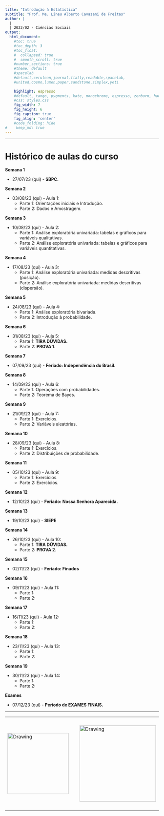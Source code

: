 ```yaml
---
title: "Introdução à Estatística"
subtitle: "Prof. Me. Lineu Alberto Cavazani de Freitas"
author: |
  |
  | 2023/02 - Ciências Sociais
output:
  html_document:                    
    #toc: true                       
    #toc_depth: 3                    
    #toc_float:                      
    #  collapsed: true
    #  smooth_scroll: true
    #number_sections: true           
    #theme: default
    #spacelab
    #default,cerulean,journal,flatly,readable,spacelab,
    #united,cosmo,lumen,paper,sandstone,simplex,yeti
    
    highlight: espresso
    #default, tango, pygments, kate, monochrome, espresso, zenburn, haddock, and textmate
    #css: styles.css                
    fig_width: 7                    
    fig_height: 6                   
    fig_caption: true               
    fig_align: 'center'
    #code_folding: hide              
#    keep_md: true
---
```


---

# Histórico de aulas do curso

**Semana 1**

 - 27/07/23 (qui) - **SBPC.**

**Semana 2**

 - 03/08/23 (qui) - Aula 1:
    - Parte 1: Orientações iniciais e Introdução.
    - Parte 2: Dados e Amostragem.
    
**Semana 3**

 - 10/08/23 (qui) - Aula 2:
    - Parte 1: Análise exploratória univariada: tabelas e gráficos para variáveis qualitativas.
    - Parte 2: Análise exploratória univariada: tabelas e gráficos para variáveis quantitativas.
    
**Semana 4**

 - 17/08/23 (qui) - Aula 3:
    - Parte 1: Análise exploratória univariada: medidas descritivas (posição).
    - Parte 2: Análise exploratória univariada: medidas descritivas (dispersão).
    
**Semana 5**

 - 24/08/23 (qui) - Aula 4:
    - Parte 1: Análise exploratória bivariada.
    - Parte 2: Introdução à probabilidade.
    
**Semana 6**

 - 31/08/23 (qui) - Aula 5:
    - Parte 1: **TIRA DÚVIDAS.**
    - Parte 2: **PROVA 1.**
    
**Semana 7**

 - 07/09/23 (qui) - **Feriado: Independência do Brasil.**
    
**Semana 8**

 - 14/09/23 (qui) - Aula 6:
    - Parte 1: Operações com probabilidades.
    - Parte 2: Teorema de Bayes.
    
**Semana 9**

 - 21/09/23 (qui) - Aula 7:
    - Parte 1: Exercícios.
    - Parte 2: Variáveis aleatórias.
    
**Semana 10**

 - 28/09/23 (qui) - Aula 8:
    - Parte 1: Exercícios.
    - Parte 2: Distribuições de probabilidade.
    
**Semana 11**

 - 05/10/23 (qui) - Aula 9:
    - Parte 1: Exercícios.
    - Parte 2: Exercícios.
    
**Semana 12**

 - 12/10/23 (qui) - **Feriado: Nossa Senhora Aparecida.**
    
**Semana 13**

 - 19/10/23 (qui) -  **SIEPE**
    
**Semana 14**

 - 26/10/23 (qui) - Aula 10:
    - Parte 1: **TIRA DÚVIDAS.**
    - Parte 2: **PROVA 2.**
    
**Semana 15**

 - 02/11/23 (qui) - **Feriado: Finados**
    
**Semana 16**

 - 09/11/23 (qui) - Aula 11:
    - Parte 1:
    - Parte 2:
    
**Semana 17**

 - 16/11/23 (qui) - Aula 12:
    - Parte 1:
    - Parte 2:
    
**Semana 18**

 - 23/11/23 (qui) - Aula 13:
    - Parte 1:
    - Parte 2:
    
**Semana 19**

 - 30/11/23 (qui) - Aula 14:
    - Parte 1:
    - Parte 2:
    
**Exames**

 - 07/12/23 (qui) - **Período de EXAMES FINAIS.**

---

<center>

<table><tr>

<td> <img src="img/ufpr-transparent-600px.png" alt="Drawing" style="width: 200px;"/> </td>

<td> &nbsp; &nbsp; &nbsp; &nbsp; &nbsp; &nbsp; </td>

<td> <img src="img/dest-texto-2.png" alt="Drawing" style="width: 250px;"/> </td>

<td> &nbsp; &nbsp; &nbsp; &nbsp; &nbsp; &nbsp; </td>

<td> <img src="img/leg.png" alt="Drawing" style="width: 300px;"/> </td>

</center>


<div class="tocify-extend-page" data-unique="tocify-extend-page" style="height: 0;"></div>